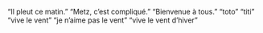 "Il pleut ce matin."
"Metz, c'est compliqué."
"Bienvenue à tous."
"toto"
"titi"
"vive le vent"
"je n'aime pas le vent"
"vive le vent d'hiver"

